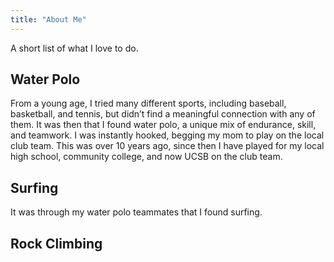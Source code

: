 ```yaml
---
title: "About Me"
---
```


A short list of what I love to do.

## Water Polo

From a young age, I tried many different sports, including baseball, basketball, and tennis, but didn't find a meaningful connection with any of them. It was then that I found water polo, a unique mix of endurance, skill, and teamwork. I was instantly hooked, begging my mom to play on the local club team. This was over 10 years ago, since then I have played for my local high school, community college, and now UCSB on the club team.

## Surfing 

It was through my water polo teammates that I found surfing.

## Rock Climbing 

## 
